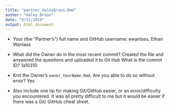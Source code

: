 ```yaml
---
title: "partner_HaleyBraun.Rmd"
author: "Haley Braun"
date: "9/11/2019"
output: html_document
---
```


  + Your (the "Partner's") full name and GitHub username: 
      ewanlass, Ethan Wanlass
      
   + What did the Owner do in the most recent commit? 
      Created the file and answered the questions and uploaded it to Git Hub What is the commit ID? 1a10310
      
   + Knit the Owner's `owner_YourName.Rmd`. Are you able to do so without error? 
      Yes
      
   + Also include one tip for making Git/GitHub easier, or an error/difficulty you encountered. 
      It was all pretty difficult to me but it would be easier if there was a Git/ GitHub cheat sheet.